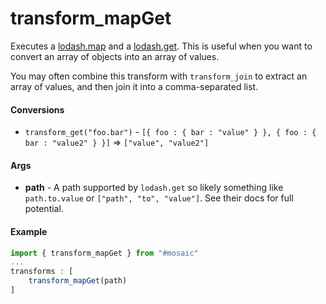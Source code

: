 
<Meta title="Utils/Transforms/MapGet"/>

# transform_mapGet

Executes a [lodash.map](https://lodash.com/docs/#map) and a [lodash.get](https://lodash.com/docs/#get). This is useful when you want to convert an array of objects into an array of values.

You may often combine this transform with `transform_join` to extract an array of values, and then join it into a comma-separated list.

#### Conversions

* `transform_get("foo.bar")` - `[{ foo : { bar : "value" } }, { foo : { bar : "value2" } }]` => `["value", "value2"]`

#### Args

* **path** - A path supported by `lodash.get` so likely something like `path.to.value` or `["path", "to", "value"]`. See their docs for full potential.

#### Example

```js
import { transform_mapGet } from "#mosaic"
...
transforms : [
    transform_mapGet(path)
]
```
